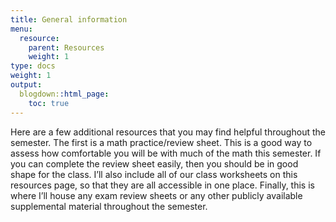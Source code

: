 ```yaml
---
title: General information
menu:
  resource:
    parent: Resources
    weight: 1
type: docs
weight: 1
output:
  blogdown::html_page:
    toc: true
---
```


Here are a few additional resources that you may find helpful throughout the semester. The first is a math practice/review sheet. This is a good way to assess how comfortable you will be with much of the math this semester. If you can complete the review sheet easily, then you should be in good shape for the class. I'll also include all of our class worksheets on this resources page, so that they are all accessible in one place. Finally, this is where I'll house any exam review sheets or any other publicly available supplemental material throughout the semester.